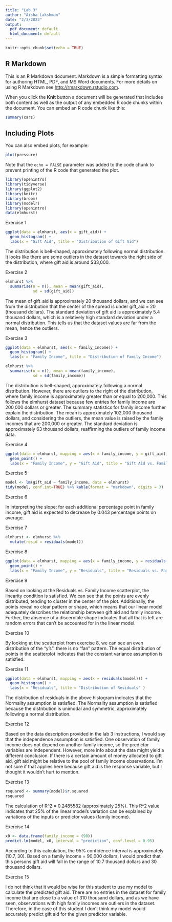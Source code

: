 ```yaml
---
title: "Lab 3"
author: "Aisha Lakshman"
date: "2/3/2022"
output:
  pdf_document: default
  html_document: default
---
```


```r
knitr::opts_chunk$set(echo = TRUE)
```

## R Markdown

This is an R Markdown document. Markdown is a simple formatting syntax for authoring HTML, PDF, and MS Word documents. For more details on using R Markdown see <http://rmarkdown.rstudio.com>.

When you click the **Knit** button a document will be generated that includes both content as well as the output of any embedded R code chunks within the document. You can embed an R code chunk like this:

```r
summary(cars)
```

## Including Plots

You can also embed plots, for example:

```r
plot(pressure)
```

Note that the `echo = FALSE` parameter was added to the code chunk to prevent printing of the R code that generated the plot.
```r
library(openintro)
library(tidyverse)
library(ggplot2)
library(knitr)
library(broom)
library(modelr)
library(openintro)
data(elmhurst)


```
Exercise 1
```r
ggplot(data = elmhurst, aes(x = gift_aid)) +
  geom_histogram() +
  labs(x = "Gift Aid", title = "Distribution of Gift Aid")
```
The distribution is bell-shaped, approximately following normal distribution. It looks like there are some outliers in the dataset towards the right side of the distribution, where gift aid is around $33,000.

Exercise 2
```r

elmhurst %>%
  summarise(n = n(), mean = mean(gift_aid),
            sd = sd(gift_aid))
```
The mean of gift_aid is approximately 20 thousand dollars, and we can see from the distribution that the center of the spread is under gift_aid = 20 (thousand dollars). The standard deviation of gift aid is approximately 5.4 thousand dollars, which is a relatively high standard deviation under a normal distribution. This tells us that the dataset values are far from the mean, hence the outliers.   

Exercise 3
```r
ggplot(data = elmhurst, aes(x = family_income)) + 
  geom_histogram() +
  labs(x = "Family Income", title = "Distribution of Family Income")
```
```r

elmhurst %>%
  summarise(n = n(), mean = mean(family_income),
            sd = sd(family_income))
```
 The distribution is bell-shaped, approximately following a normal distribution. However, there are outliers to the right of the distribution, where family income is approximately greater than or equal to 200,000. This follows the elmhurst dataset because few entries for family income are 200,000 dollars or greater. The summary statistics for family income further explain the distribution. The mean is approximately 102,000 thousand dollars, and considering the outliers, the mean value is raised by the family incomes that are 200,000 or greater. The standard deviation is approximately 63 thousand dollars, reaffirming the outliers of family income data. 

Exercise 4
```r
ggplot(data = elmhurst, mapping = aes(x = family_income, y = gift_aid)) +
  geom_point() +
  labs(x = "Family Income", y = "Gift Aid", title = "Gift Aid vs. Family Income")
```
Exercise 5
```r
model <- lm(gift_aid ~ family_income, data = elmhurst)
tidy(model, conf.int=TRUE) %>% kable(format = "markdown", digits = 3)
```
   
Exercise 6

In interpreting the slope: for each additional percentage point in family income, gift aid is expected to decrease by 0.043 percentage points on average.   

Exercise 7
```r
elmhurst <- elmhurst %>% 
  mutate(resid = residuals(model))
```

Exercise 8
```r
ggplot(data = elmhurst, mapping = aes(x = family_income, y = residuals(model))) +
  geom_point() + 
  labs(x = "Family Income", y = "Residuals", title = "Residuals vs. Family Income")
```
Exercise 9

Based on looking at the Residuals vs. Family Income scatterplot, the linearity condition is satisfied. We can see that the points are evenly distributed, tending to cluster in the center of the plot. Additionally, the points reveal no clear pattern or shape, which means that our linear model adequately describes the relationship between gift aid and family income. Further, the absence of a discernible shape indicates that all that is left are random errors that can't be accounted for in the linear model. 

Exercise 10

By looking at the scatterplot from exercise 8, we can see an even distribution of the "y's": there is no "fan" pattern. The equal distribution of points in the scatterplot indicates that the constant variance assumption is satisfied. 

Exercise 11

```r
ggplot(data = elmhurst, mapping = aes(x = residuals(model))) +
  geom_histogram() +
  labs(x = "Residuals", title = "Distribution of Residuals" )
```
The distribution of residuals in the above histogram indicates that the Normality assumption is satisfied. The Normality assumption is satisfied because the distribution is unimodal and symmetric, approximately following a normal distribution. 

Exercise 12

Based on the data description provided in the lab 3 instructions, I would say that the independence assumption is satisfied. One observation of family income does not depend on another family income, so the predictor variables are independent. However, more info about the data might yield a different conclusion. 
If there is a certain amount of money allocated to gift aid, gift aid might be relative to the pool of family income observations. I'm not sure if that applies here because gift aid is the response variable, but I thought it wouldn't hurt to mention.

Exercise 13

```r
rsquared <- summary(model)$r.squared
rsquared
```

The calculation of R^2 = 0.2485582 (approximately 25%). This R^2 value indicates that 25% of the linear model's variation can be explained by variations of the inputs or predictor values (family income).

Exercise 14
```r
x0 <- data.frame(family_income = (90))
predict.lm(model, x0, interval = "prediction", conf.level = 0.95)

```

According to this calculation, the 95% confidence interval is approximately (10.7, 30). Based on a family income = 90,000 dollars, I would predict that this persons gift aid will fall in the range of 10.7 thousand dollars and 30 thousand dollars. 

Exercise 15

I do not think that it would be wise for this student to use my model to calculate the predicted gift aid. There are no entries in the dataset for family income that are close to a value of 310 thousand dollars, and as we have seen, observations with high family incomes are outliers in the dataset. Therefore, in the case of this student I don't think my model would accurately predict gift aid for the given predictor variable.  


